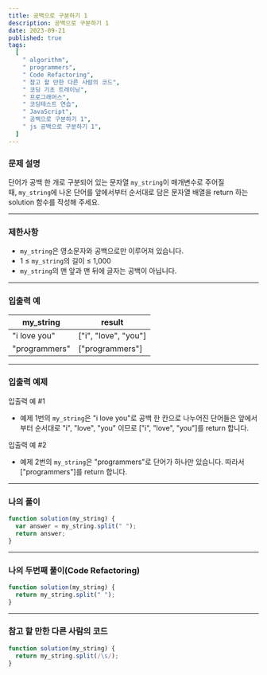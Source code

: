 ```yaml
---
title: 공백으로 구분하기 1
description: 공백으로 구분하기 1
date: 2023-09-21
published: true
tags:
  [
    " algorithm",
    " programmers",
    " Code Refactoring",
    " 참고 할 만한 다른 사람의 코드",
    " 코딩 기초 트레이닝",
    " 프로그래머스",
    " 코딩테스트 연습",
    " JavaScript",
    " 공백으로 구분하기 1",
    " js 공백으로 구분하기 1",
  ]
---
```


### 문제 설명

단어가 공백 한 개로 구분되어 있는 문자열 `my_string`이 매개변수로 주어질 때, `my_string`에 나온 단어를 앞에서부터 순서대로 담은 문자열 배열을 return 하는 solution 함수를 작성해 주세요.

---

### 제한사항

- `my_string`은 영소문자와 공백으로만 이루어져 있습니다.
- 1 ≤ `my_string`의 길이 ≤ 1,000
- `my_string`의 맨 앞과 맨 뒤에 글자는 공백이 아닙니다.

---

### 입출력 예

| my_string     | result               |
| ------------- | -------------------- |
| "i love you"  | ["i", "love", "you"] |
| "programmers" | ["programmers"]      |

---

### 입출력 예제

입출력 예 #1

- 예제 1번의 `my_string`은 "i love you"로 공백 한 칸으로 나누어진 단어들은 앞에서부터 순서대로 "i", "love", "you" 이므로 ["i", "love", "you"]를 return 합니다.

입출력 예 #2

- 예제 2번의 `my_string`은 "programmers"로 단어가 하나만 있습니다. 따라서 ["programmers"]를 return 합니다.

---

### 나의 풀이

```jsx
function solution(my_string) {
  var answer = my_string.split(" ");
  return answer;
}
```

---

### 나의 두번째 풀이(Code Refactoring)

```jsx
function solution(my_string) {
  return my_string.split(" ");
}
```

---

### 참고 할 만한 다른 사람의 코드

```jsx
function solution(my_string) {
  return my_string.split(/\s/);
}
```
